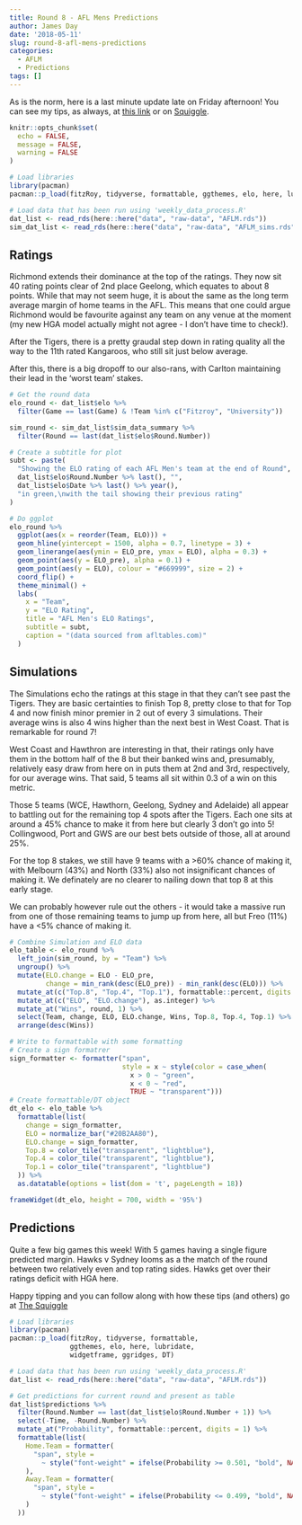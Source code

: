 ```yaml
---
title: Round 8 - AFL Mens Predictions
author: James Day
date: '2018-05-11'
slug: round-8-afl-mens-predictions
categories:
  - AFLM
  - Predictions
tags: []
---
```


As is the norm, here is a last minute update late on Friday afternoon! You can see my tips, as always, at [this link](http://plussixoneblog.com/page/aflm-current-tips/) or on [Squiggle](squiggle.com.au). 

```r
knitr::opts_chunk$set(
  echo = FALSE,
  message = FALSE,
  warning = FALSE
)

# Load libraries
library(pacman)
pacman::p_load(fitzRoy, tidyverse, formattable, ggthemes, elo, here, lubridate, widgetframe)

# Load data that has been run using 'weekly_data_process.R'
dat_list <- read_rds(here::here("data", "raw-data", "AFLM.rds"))
sim_dat_list <- read_rds(here::here("data", "raw-data", "AFLM_sims.rds"))
```

## Ratings
Richmond extends their dominance at the top of the ratings. They now sit 40 rating points clear of 2nd place Geelong, which equates to about 8 points. While that may not seem huge, it is about the same as the long term average margin of home teams in the AFL. This means that one could argue Richmond would be favourite against any team on any venue at the moment (my new HGA model actually might not agree - I don't have time to check!).

After the Tigers, there is a pretty graudal step down in rating quality all the way to the 11th rated Kangaroos, who still sit just below average.

After this, there is a big dropoff to our also-rans, with Carlton maintaining their lead in the 'worst team' stakes. 

```r
# Get the round data
elo_round <- dat_list$elo %>%
  filter(Game == last(Game) & !Team %in% c("Fitzroy", "University"))

sim_round <- sim_dat_list$sim_data_summary %>%
  filter(Round == last(dat_list$elo$Round.Number))

# Create a subtitle for plot
subt <- paste(
  "Showing the ELO rating of each AFL Men's team at the end of Round",
  dat_list$elo$Round.Number %>% last(), "",
  dat_list$elo$Date %>% last() %>% year(),
  "in green,\nwith the tail showing their previous rating"
)

# Do ggplot
elo_round %>%
  ggplot(aes(x = reorder(Team, ELO))) +
  geom_hline(yintercept = 1500, alpha = 0.7, linetype = 3) +
  geom_linerange(aes(ymin = ELO_pre, ymax = ELO), alpha = 0.3) +
  geom_point(aes(y = ELO_pre), alpha = 0.1) +
  geom_point(aes(y = ELO), colour = "#669999", size = 2) +
  coord_flip() +
  theme_minimal() +
  labs(
    x = "Team",
    y = "ELO Rating",
    title = "AFL Men's ELO Ratings",
    subtitle = subt,
    caption = "(data sourced from afltables.com)"
  )
```

## Simulations
The Simulations echo the ratings at this stage in that they can't see past the Tigers. They are basic certainties to finish Top 8, pretty close to that for Top 4 and now finish minor premier in 2 out of every 3 simulations. Their average wins is also 4 wins higher than the next best in West Coast. That is remarkable for round 7! 

West Coast and Hawthron are interesting in that, their ratings only have them in the bottom half of the 8 but their banked wins and, presumably, relatively easy draw from here on in puts them at 2nd and 3rd, respectively, for our average wins. That said, 5 teams all sit within 0.3 of a win on this metric. 

Those 5 teams (WCE, Hawthorn, Geelong, Sydney and Adelaide) all appear to battling out for the remaining top 4 spots after the Tigers. Each one sits at around a 45% chance to make it from here but clearly 3 don't go into 5! Collingwood, Port and GWS are our best bets outside of those, all at around 25%. 

For the top 8 stakes, we still have 9 teams with a >60% chance of making it, with Melbourn (43%) and North (33%) also not insignificant chances of making it. We definately are no clearer to nailing down that top 8 at this early stage. 

We can probably however rule out the others - it would take a massive run from one of those remaining teams to jump up from here, all but Freo (11%) have a <5% chance of making it. 

```r
# Combine Simulation and ELO data
elo_table <- elo_round %>%
  left_join(sim_round, by = "Team") %>%
  ungroup() %>%
  mutate(ELO.change = ELO - ELO_pre,
         change = min_rank(desc(ELO_pre)) - min_rank(desc(ELO))) %>%
  mutate_at(c("Top.8", "Top.4", "Top.1"), formattable::percent, digits = 1) %>%
  mutate_at(c("ELO", "ELO.change"), as.integer) %>%
  mutate_at("Wins", round, 1) %>%
  select(Team, change, ELO, ELO.change, Wins, Top.8, Top.4, Top.1) %>%
  arrange(desc(Wins))

# Write to formattable with some formatting
# Create a sign formatrer
sign_formatter <- formatter("span", 
                            style = x ~ style(color = case_when(
                              x > 0 ~ "green", 
                              x < 0 ~ "red",
                              TRUE ~ "transparent")))
# Create formattable/DT object
dt_elo <- elo_table %>%
  formattable(list(
    change = sign_formatter,
    ELO = normalize_bar("#20B2AA80"),
    ELO.change = sign_formatter,
    Top.8 = color_tile("transparent", "lightblue"),
    Top.4 = color_tile("transparent", "lightblue"),
    Top.1 = color_tile("transparent", "lightblue")
  )) %>% 
  as.datatable(options = list(dom = 't', pageLength = 18))

frameWidget(dt_elo, height = 700, width = '95%')
```

## Predictions
Quite a few big games this week! With 5 games having a single figure predicted margin. Hawks v Sydney looms as a the match of the round between two relatively even and top rating sides. Hawks get over their ratings deficit with HGA here. 

Happy tipping and you can follow along with how these tips (and others) go at [The Squiggle](squiggle.com.au)

```r
# Load libraries
library(pacman)
pacman::p_load(fitzRoy, tidyverse, formattable, 
               ggthemes, elo, here, lubridate, 
               widgetframe, ggridges, DT)

# Load data that has been run using 'weekly_data_process.R'
dat_list <- read_rds(here::here("data", "raw-data", "AFLM.rds"))

# Get predictions for current round and present as table
dat_list$predictions %>%
  filter(Round.Number == last(dat_list$elo$Round.Number + 1)) %>%
  select(-Time, -Round.Number) %>%
  mutate_at("Probability", formattable::percent, digits = 1) %>%
  formattable(list(
    Home.Team = formatter(
      "span", style =
        ~ style("font-weight" = ifelse(Probability >= 0.501, "bold", NA))
    ),
    Away.Team = formatter(
      "span", style =
        ~ style("font-weight" = ifelse(Probability <= 0.499, "bold", NA))
    )
  ))
```

